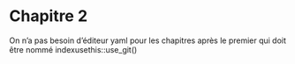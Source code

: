 # Chapitre 2


On n'a pas besoin d'éditeur yaml pour les chapitres après le premier qui doit être nommé indexusethis::use_git()